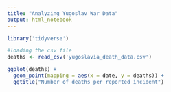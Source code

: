 ---
title: "Analyzing Yugoslav War Data"
output: html_notebook
---

```{r}
library('tidyverse')
```

```{r}
#loading the csv file
deaths <- read_csv('yugoslavia_death_data.csv')
```

```{r}
ggplot(deaths) +
  geom_point(mapping = aes(x = date, y = deaths)) + 
  ggtitle("Number of deaths per reported incident")
```